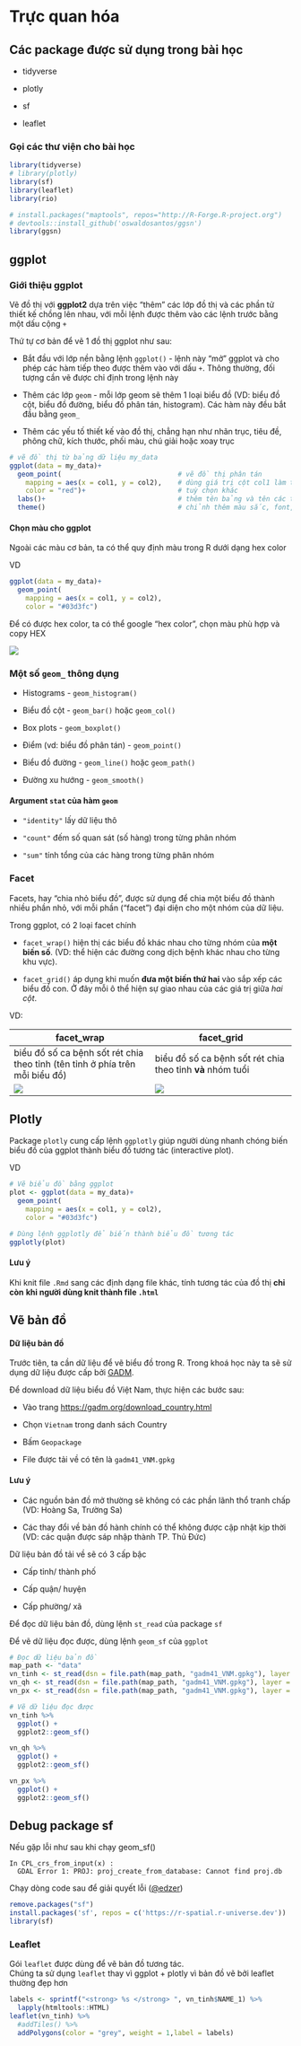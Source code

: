 # Trực quan hóa

::: callout-note
# Các package được sử dụng trong bài học

-   tidyverse

-   plotly

-   sf

-   leaflet
:::

### Gọi các thư viện cho bài học

```r
library(tidyverse)
# library(plotly)
library(sf)
library(leaflet)
library(rio)

# install.packages("maptools", repos="http://R-Forge.R-project.org")
# devtools::install_github('oswaldosantos/ggsn')
library(ggsn)
```

## ggplot

### Giới thiệu ggplot

Vẽ đồ thị với **ggplot2** dựa trên việc "thêm" các lớp đồ thị và các phần tử thiết kế chồng lên nhau, với mỗi lệnh được thêm vào các lệnh trước bằng một dấu cộng `+`

Thứ tự cơ bản để vẽ 1 đồ thị ggplot như sau:

-   Bắt đầu với lớp nền bằng lệnh `ggplot()` - lệnh này "mở" ggplot và cho phép các hàm tiếp theo được thêm vào với dấu `+`. Thông thường, đối tượng cần vẽ được chỉ định trong lệnh này

-   Thêm các lớp `geom` - mỗi lớp geom sẽ thêm 1 loại biểu đồ (VD: biểu đồ cột, biểu đồ đường, biểu đồ phân tán, histogram). Các hàm này đều bắt đầu bằng `geom_`

-   Thêm các yếu tố thiết kế vào đồ thị, chẳng hạn như nhãn trục, tiêu đề, phông chữ, kích thước, phối màu, chú giải hoặc xoay trục

```r
# vẽ đồ thị từ bảng dữ liệu my_data
ggplot(data = my_data)+                   
  geom_point(                             # vẽ đồ thị phân tán
    mapping = aes(x = col1, y = col2),    # dùng giá trị cột col1 làm trục x và col2 làm trục y
    color = "red")+                       # tuỳ chọn khác
  labs()+                                 # thêm tên bảng và tên các trục
  theme()                                 # chỉnh thêm màu sắc, font, size
```

::: callout-note
#### Chọn màu cho ggplot

Ngoài các màu cơ bản, ta có thể quy định màu trong R dưới dạng hex color

VD

```r
ggplot(data = my_data)+                   
  geom_point(                             
    mapping = aes(x = col1, y = col2),    
    color = "#03d3fc")
```

Để có được hex color, ta có thể google "hex color", chọn màu phù hợp và copy HEX

![](img/viz/hex_color.png)
:::

### Một số `geom_` thông dụng

-   Histograms - `geom_histogram()`

-   Biểu đồ cột - `geom_bar()` hoặc `geom_col()`

-   Box plots - `geom_boxplot()`

-   Điểm (vd: biểu đồ phân tán) - `geom_point()`

-   Biểu đồ đường - `geom_line()` hoặc `geom_path()`

-   Đường xu hướng - `geom_smooth()`

::: callout-note
#### Argument `stat` của hàm `geom`

-   `"identity"` lấy dữ liệu thô

-   `"count"` đếm số quan sát (số hàng) trong từng phân nhóm

-   `"sum"` tính tổng của các hàng trong từng phân nhóm
:::

### Facet

Facets, hay "chia nhỏ biểu đồ", được sử dụng để chia một biểu đồ thành nhiều phần nhỏ, với mỗi phần ("facet") đại diện cho một nhóm của dữ liệu.

Trong ggplot, có 2 loại facet chính

-   `facet_wrap()` hiện thị các biểu đồ khác nhau cho từng nhóm của **một biến số**. (VD: thể hiện các đường cong dịch bệnh khác nhau cho từng khu vực).

-   `facet_grid()` áp dụng khi muốn **đưa một biến thứ hai** vào sắp xếp các biểu đồ con. Ở đây mỗi ô thể hiện sự giao nhau của các giá trị giữa *hai cột*.

VD:

| facet_wrap                                                                        | facet_grid                                                                        |
|------------------------------------|------------------------------------|
| biểu đồ số ca bệnh sốt rét chia theo tỉnh (tên tỉnh ở phía trên mỗi biểu đồ)      | biểu đồ số ca bệnh sốt rét chia theo tỉnh **và** nhóm tuổi                        |
| ![](https://epirhandbook.com/vn/_main_files/figure-html/unnamed-chunk-1044-1.png) | ![](https://epirhandbook.com/vn/_main_files/figure-html/unnamed-chunk-1047-1.png) |

## Plotly

Package `plotly` cung cấp lệnh `ggplotly` giúp người dùng nhanh chóng biến biểu đồ của ggplot thành biểu đồ tương tác (interactive plot).

VD

```r
# Vẽ biểu đồ bằng ggplot 
plot <- ggplot(data = my_data)+                   
  geom_point(                             
    mapping = aes(x = col1, y = col2),    
    color = "#03d3fc")

# Dùng lệnh ggplotly để biến thành biểu đồ tương tác
ggplotly(plot)
```

::: callout-important
#### Lưu ý

Khi knit file `.Rmd` sang các định dạng file khác, tính tương tác của đồ thị **chỉ còn** **khi người dùng knit thành file `.html`**
:::

## Vẽ bản đồ

#### Dữ liệu bản đồ

Trước tiên, ta cần dữ liệu để vẽ biểu đồ trong R. Trong khoá học này ta sẽ sử dụng dữ liệu được cấp bởi [GADM](https://gadm.org).\

Để download dữ liệu biểu đồ Việt Nam, thực hiện các bước sau:

-   Vào trang <https://gadm.org/download_country.html>

-   Chọn `Vietnam` trong danh sách Country

-   Bấm `Geopackage`

-   File được tải về có tên là `gadm41_VNM.gpkg`

::: callout-important
#### Lưu ý

-   Các nguồn bản đồ mở thường sẽ không có các phần lãnh thổ tranh chấp (VD: Hoàng Sa, Trường Sa)

-   Các thay đổi về bản đồ hành chính có thể không được cập nhật kịp thời (VD: các quận được sáp nhập thành TP. Thủ Đức)
:::

Dữ liệu bản đồ tải về sẽ có 3 cấp bậc

-   Cấp tỉnh/ thành phố

-   Cấp quận/ huyện

-   Cấp phường/ xã

Để đọc dữ liệu bản đồ, dùng lệnh `st_read` của package `sf`

Để vẽ dữ liệu đọc được, dùng lệnh `geom_sf` của `ggplot`

```r
# Đọc dữ liệu bản đồ
map_path <- "data"
vn_tinh <- st_read(dsn = file.path(map_path, "gadm41_VNM.gpkg"), layer = "ADM_ADM_1")
vn_qh <- st_read(dsn = file.path(map_path, "gadm41_VNM.gpkg"), layer = "ADM_ADM_2")
vn_px <- st_read(dsn = file.path(map_path, "gadm41_VNM.gpkg"), layer = "ADM_ADM_3")

```

```r
# Vẽ dữ liệu đọc được
vn_tinh %>% 
  ggplot() +
  ggplot2::geom_sf()

vn_qh %>% 
  ggplot() +
  ggplot2::geom_sf()

vn_px %>% 
  ggplot() +
  ggplot2::geom_sf()
```

::: callout-warning
## Debug package sf {.callout-warning}

Nếu gặp lỗi như sau khi chạy geom_sf()

```         
In CPL_crs_from_input(x) :
  GDAL Error 1: PROJ: proj_create_from_database: Cannot find proj.db
```

Chạy dòng code sau để giải quyết lỗi ([\@edzer](https://github.com/r-spatial/sf/issues/2298#issuecomment-1867563910))

```r
remove.packages("sf")
install.packages('sf', repos = c('https://r-spatial.r-universe.dev'))
library(sf)
```
:::

### Leaflet

Gói `leaflet` được dùng để vẽ bản đồ tương tác.\
Chúng ta sử dụng `leaflet` thay vì ggplot + plotly vì bản đồ vẽ bởi leaflet thường đẹp hơn\

```r
labels <- sprintf("<strong> %s </strong> ", vn_tinh$NAME_1) %>%
  lapply(htmltools::HTML)
leaflet(vn_tinh) %>%
  #addTiles() %>%
  addPolygons(color = "grey", weight = 1,label = labels)

```

